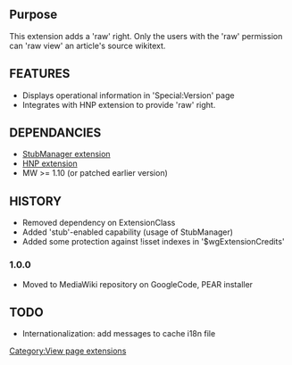 {{Extension
|name        = RawRight
|status      = stable
|type        = user rights
|hook1       = RawPageViewBeforeOutput
|author      = [[user:jldupont|Jean-Lou Dupont]]
|image       =
|version     = 1.0.0
|update      =
|mediawiki   = 1.10, 1.11
|download    = 
|readme      =
|changelog   = [http://mediawiki.googlecode.com/svn/trunk/extensions/RawRight/ SVN]
|description = 
|parameters  =
|rights      =
|example     =
}}
== Purpose ==
This extension adds a 'raw' right. Only the users with the 'raw' permission can 'raw view' an article's source wikitext.

== FEATURES ==
* Displays operational information in 'Special:Version' page
* Integrates with HNP extension to provide 'raw' right.

== DEPENDANCIES ==
* [[Extension:StubManager|StubManager extension]]
* [[Extension:HNP|HNP extension]]
* MW >= 1.10 (or patched earlier version)

{{Pear|RawRight}}

== HISTORY ==
* Removed dependency on ExtensionClass
* Added 'stub'-enabled capability (usage of StubManager)
* Added some protection against !isset indexes in '$wgExtensionCredits'

=== 1.0.0 ===
* Moved to MediaWiki repository on GoogleCode, PEAR installer

== TODO ==
* Internationalization: add messages to cache i18n file

[[Category:View page extensions]]
